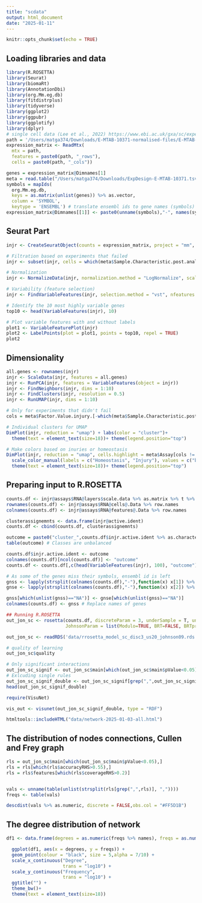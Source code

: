 ```yaml
---
title: "scdata"
output: html_document
date: "2025-01-11"
---
```


```r
knitr::opts_chunk$set(echo = TRUE)
```

## Loading libraries and data 
```r
library(R.ROSETTA)
library(Seurat)
library(biomaRt)
library(AnnotationDbi)
library(org.Mm.eg.db)
library(fitdistrplus)
library(tidyverse)
library(ggplot2)
library(ggpubr)
library(ggplotify)
library(dplyr)
# single cell data (Lee et al., 2022) https://www.ebi.ac.uk/gxa/sc/experiments/E-MTAB-10371/results?plotType=UMAP&plotOption=20&k=6
path = '/Users/matga374/Downloads/E-MTAB-10371-normalised-files/E-MTAB-10371.aggregated_filtered_normalised_counts.mtx'
expression_matrix <- ReadMtx(
  mtx = path,
  features = paste0(path, "_rows"),
  cells = paste0(path, "_cols"))

genes = expression_matrix@Dimnames[1]
meta = read.table("/Users/matga374/Downloads/ExpDesign-E-MTAB-10371.tsv", sep = '\t', header = TRUE) # load meta data
symbols = mapIds(
  org.Mm.eg.db,
  keys = as.matrix(unlist(genes)) %>% as.vector,
  column = 'SYMBOL',
  keytype = 'ENSEMBL') # translate ensembl ids to gene names (symbols)
expression_matrix@Dimnames[[1]] <- paste0(unname(symbols),"-", names(symbols)) # assign them in the expression matrix

```
## Seurat Part
```r
injr <- CreateSeuratObject(counts = expression_matrix, project = "mm", min.cells = 3, min.features = 200)

# Filtration based on experiments that failed
injr <- subset(injr, cells = which(meta$Sample.Characteristic.post.analysis.well.quality. == "fail"), invert = TRUE)

# Normalization
injr <- NormalizeData(injr, normalization.method = "LogNormalize", scale.factor = 10000)

# Variability (feature selection)
injr <- FindVariableFeatures(injr, selection.method = "vst", nfeatures = 2000)

# Identify the 10 most highly variable genes
top10 <- head(VariableFeatures(injr), 10)

# Plot variable features with and without labels
plot1 <- VariableFeaturePlot(injr)
plot2 <- LabelPoints(plot = plot1, points = top10, repel = TRUE)
plot2
```
## Dimensionality
```r
all.genes <- rownames(injr)
injr <- ScaleData(injr, features = all.genes)
injr <- RunPCA(injr, features = VariableFeatures(object = injr))
injr <- FindNeighbors(injr, dims = 1:10)
injr <- FindClusters(injr, resolution = 0.5)
injr <- RunUMAP(injr, dims = 1:10)

# Only for experiments that didn't fail
cols = meta$Factor.Value.injury.[-which(meta$Sample.Characteristic.post.analysis.well.quality. == "fail")]

# Individual clusters for UMAP
DimPlot(injr, reduction = "umap") + labs(color = "cluster")+
  theme(text = element_text(size=18))+ theme(legend.position="top")

# Make colors based on inuries or homeostasis
DimPlot(injr, reduction = "umap", cells.highlight = meta$Assay[cols != "none"], cols.highlight = "red", cols = "gray", order = TRUE)+ 
  scale_color_manual(labels = c("Homeostasis", "Injury"), values = c("black", "#f587a9")) +
  theme(text = element_text(size=18))+ theme(legend.position="top")
```

## Preparing input to R.ROSETTA
```r
counts.df <- injr@assays$RNA@layers$scale.data %>% as.matrix %>% t %>% as.data.frame
rownames(counts.df) <- injr@assays$RNA@cells@.Data %>% row.names
colnames(counts.df) <- injr@assays$RNA@features@.Data %>% row.names

clusterassignemnts <- data.frame(injr@active.ident)
counts.df <- cbind(counts.df, clusterassignemnts)

outcome = paste0("cluster_",counts.df$injr.active.ident %>% as.character)
table(outcome) # Classes are unbalanced

counts.df$injr.active.ident <- outcome
colnames(counts.df)[ncol(counts.df)] <- "outcome"
counts.df <- counts.df[,c(head(VariableFeatures(injr), 100), "outcome")] # For 100 the most variable genes

# As some of the genes miss their symbols, ensembl id is left
gnss <- lapply(strsplit(colnames(counts.df),"-"),function(x) x[1]) %>% unlist
gnse <- lapply(strsplit(colnames(counts.df),"-"),function(x) x[2]) %>% unlist

gnss[which(unlist(gnss)=="NA")] <- gnse[which(unlist(gnss)=="NA")]
colnames(counts.df) <- gnss # Replace names of genes

```

```r
## Running R.ROSETTA
out_jon_sc <- rosetta(counts.df, discreteParam = 3, underSample = T, underSampleNum = 1,
                      JohnsonParam = list(Modulo=TRUE, BRT=FALSE, BRTprec=0.9, Precompute=FALSE, Approximate=TRUE, Fraction=0.9))
```

```r
out_jon_sc <- readRDS('data/rrosetta_model_sc_disc3_us20_johnson09.rds')
```

```r
# quality of learning
out_jon_sc$quality

# Only significant interactions
out_jon_sc_signif <- out_jon_sc$main[which(out_jon_sc$main$pValue<0.05),]
# Exlcuding single rules
out_jon_sc_signif_double <- out_jon_sc_signif[grep(",",out_jon_sc_signif$features),]
head(out_jon_sc_signif_double)
```

```r
require(VisuNet)

vis_out <- visunet(out_jon_sc_signif_double, type = "RDF")
```


```r
htmltools::includeHTML("data/network-2025-01-03-all.html")
```

## The distribution of nodes connections, Cullen and Frey graph
```r
rls = out_jon_sc$main[which(out_jon_sc$main$pValue<0.05),]
rls = rls[which(rls$accuracyRHS>0.55),]
rls = rls$features[which(rls$coverageRHS>0.2)]


vals <- unname(table(unlist(strsplit(rls[grep(",",rls)], ","))))
freqs <- table(vals)

descdist(vals %>% as.numeric, discrete = FALSE,obs.col = "#FF5D1B")
```

## The degree distribution of network
```r
df1 <- data.frame(degrees = as.numeric(freqs %>% names), freqs = as.numeric(freqs %>% unname))

  ggplot(df1, aes(x = degrees, y = freqs)) +
  geom_point(colour = "black", size = 5,alpha = 7/10) +
  scale_x_continuous("Degree",
                     trans = "log10") +
  scale_y_continuous("Frequency",
                     trans = "log10") +
  ggtitle("") +
  theme_bw()+
  theme(text = element_text(size=18))
```
